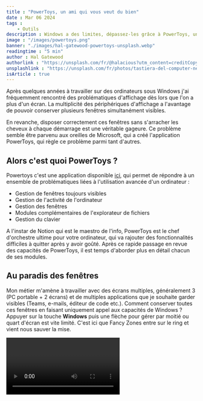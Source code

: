 ```yaml
---
title : "PowerToys, un ami qui vous veut du bien"
date : Mar 06 2024
tags :
    - Outils
description : Windows a des limites, dépassez-les grâce à PowerToys, une application qui pimpera votre PC en quelques clics.
image : "/images/powertoys.png"
banner: "./images/hal-gatewood-powertoys-unsplash.webp"
readingtime : "5 min"
author : Hal Gatewood
authorlink : "https://unsplash.com/fr/@halacious?utm_content=creditCopyText&utm_medium=referral&utm_source=unsplash"
unsplashlink : "https://unsplash.com/fr/photos/tastiera-del-computer-nera-Pr578ZCufII?utm_content=creditCopyText&utm_medium=referral&utm_source=unsplash"
isArticle : true
---
```




Après quelques années à travailler sur des ordinateurs sous Windows j'ai fréquemment
rencontré des problématiques d'affichage dès lors que l'on a plus d'un écran. La
multiplicité des périphériques d'affichage a l'avantage de pouvoir conserver plusieurs
fenêtres simultanément visibles.

En revanche, disposer correctement ces fenêtres sans s'arracher les cheveux à chaque démarrage est une véritable gageure.
Ce problème semble être parvenu aux oreilles de Microsoft, qui a créé l'application PowerToys, qui règle ce problème parmi tant d'autres.

## Alors c'est quoi PowerToys ?

Powertoys c'est une application disponible [ici](https://learn.microsoft.com/fr-fr/windows/powertoys/), qui permet de répondre à un ensemble de problématiques liées à l'utilisation avancée d'un ordinateur :

- Gestion de fenêtres toujours visibles
- Gestion de l'activité de l'ordinateur
- Gestion des fenêtres
- Modules complémentaires de l'explorateur de fichiers
- Gestion du clavier

A l'instar de Notion qui est le maestro de l'info, PowerToys est le chef d'orchestre ultime pour votre ordinateur, qui va rajouter des fonctionnalités difficiles à quitter après y avoir goûté. Après ce rapide passage en revue des capacités de PowerToys, il est temps d'aborder plus en détail chacun de ses modules.

<Picture image={powertoyshomepage} caption="Page d'accueil de PowerToys" />

## Au paradis des fenêtres

Mon métier m'amène à travailler avec des écrans multiples, généralement 3 (PC portable + 2 écrans) et de multiples applications que je souhaite garder visibles (Teams, e-mails, éditeur de code etc.). Comment conserver toutes ces fenêtres en faisant uniquement appel aux capacités de Windows ? Appuyer sur la touche **Windows** puis une flèche pour gérer par moitié ou quart d'écran est vite limité. C'est ici que Fancy Zones entre sur le ring et vient nous sauver la mise.

<Video path="/src/assets/images/powertoys-fancy-zones.webm" />

Vous pouvez définir autant de zones que vous le souhaitez pour chacun de vos écrans. Il vous suffira ensuite lorsque vous déplacez une fenêtre de maintenir la touche **Maj** pour que les zones s'affichent. Quand le focus passe sur une zone, vous pouvez relâcher le clic, la fenêtre s'ajustera automatiquement à cette zone. Fini les mails ou les messages Teams ratés, vos fenêtres restent ouvertes.

&nbsp;

## On se réveille !

Vos activités vous demandent de garder votre ordinateur actif ? PowerToys peut prendre le pas sur la gestion de l'alimentation avec son module Awake. L'activation du module permet d'accéder aux options d'alimentation et de les personnaliser selon vos besoins.

<Video path="/src/assets/images/powertoys-awake.webm" />
&nbsp;

## J'adore cette couleur mais c'était quoi déjà ?

Le développement web peut nous amener à rechercher des couleurs pour un site, ou a reproduire des couleurs qui nous plaisent. Il n'est pas toujours facile de retrouver les teintes exactes que l'on recherche. Ici encore PowerToys propose un outil qui résout ce type de problème, Color Picker.

<Video path="/src/assets/images/powertoys-color-picker.webm" />
&nbsp;

## Pimpez votre explorateur de fichiers

Trouver un fichier, l'ouvrir, le parcourir, réaliser que ce n'est pas le bon, le fermer, recommencer. Fini le calvaire, les extensions de l'explorateur de fichier sont faites pour vous. Vous pouvez sélectionner pour quels types de fichiers vous souhaitez activer l'aperçu.

<Picture image={powertoysexplorateurfichiers} caption="Paramétrage des extensions de l'explorateur de fichiers Windows" />

Il suffit d'appuyer sur **Alt+P** pour s'assurer que l'aperçu est bien activé dans l'explorateur de fichiers. Lorsqu'on sélectionne un fichier, son aperçu est généré dans la partie droite de l'écran. La largeur de l'aperçu peut être modifiée.

<Video path="/src/assets/images/powertoys-apercu.webm" />
&nbsp;

## À tous les virtuoses du clavier

Parmi les développeurs il existe une espèce rare, les fous du clavier. Ils ont cette capacité insensée de passer leur journée sur un PC en passant moins de 10 minutes la main sur leur souris. Comment font-ils ? Aucune idée, les magiciens ne révèlent jamais leurs secrets. PowerToys nous propose un gestionnaire de clavier, qui permet de remapper des touches.

<Video path="/src/assets/images/powertoys-keyboard-manager.webm" />
&nbsp;

Vous avez la possibilité de remapper les touches de votre clavier à l'échelle de votre ordinateur (peu adapté, ou en évitant les touches seules) ou à l'échelle d'une seule application, il faut alors utiliser le menu du bas de la fenêtre.

## À nos amis photographes

Quand je trie des photos il m'arrive de souhaiter renommer un ensemble de fichiers avec le même nom suivi d'un numéro. Cela peut être fastidieux quand le volume de fichiers devient important. Ici encore PowerToys nous facilite la vie grâce à PowerRename, qui est disponible dans le menu contextuel de l'explorateur lorsqu'on fait un clic droit sur un ensemble de fichiers.

<Video path="/src/assets/images/powertoys-power-rename.webm" />
&nbsp;

## Conclusion

Comme vous l'avez vu PowerToys regorge de fonctionnalités, que je n'ai pas toutes développées ici mais feront peut-être l'objet d'un second article.
Charge à vous de faire de PowerToys votre bras droit afin de simplifier votre quotidien. L'application n'en est qu'à sa version 0.75.1 et est régulièrement mise à jour.
Il a récemment été évoqué la possibilité que PowerToys soit intégrée nativement à Windows 11. Affaire à suivre !
